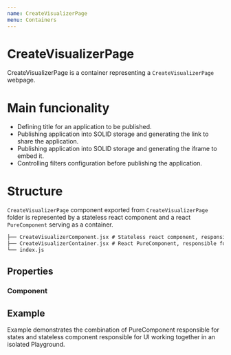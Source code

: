 ```yaml
---
name: CreateVisualizerPage
menu: Containers
---
```



# CreateVisualizerPage

CreateVisualizerPage is a container representing a `CreateVisualizerPage` webpage.

# Main funcionality

- Defining title for an application to be published. <br/>
- Publishing application into SOLID storage and generating the link to share the
  application. <br/>
- Publishing application into SOLID storage and generating the iframe to embed
  it.
- Controlling filters configuration before publishing the application.

# Structure

`CreateVisualizerPage` component exported from `CreateVisualizerPage` folder is represented by a stateless react component and a react `PureComponent` serving as a container.

```.md
├── CreateVisualizerComponent.jsx # Stateless react component, responsible for ui
├── CreateVisualizerContainer.jsx # React PureComponent, responsible for both UI and states
└── index.js
```

## Properties

### Component

<Props of={CreateVisualizerComponent} />

## Example

Example demonstrates the combination of PureComponent responsible for states and stateless component
responsible for UI working together in an isolated Playground.

<Playground>
  <CreateVisualizerContainer />
</Playground>
